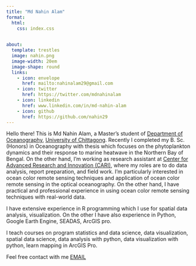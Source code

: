 ```yaml
---
title: "Md Nahin Alam"
format: 
  html:
    css: index.css

  
about:
  template: trestles
  image: nahin.png
  image-width: 20em
  image-shape: round
  links:
    - icon: envelope
      href: mailto:nahinalam29@gmail.com
    - icon: twitter
      href: https://twitter.com/mdnahinalam
    - icon: linkedin
      href: www.linkedin.com/in/md-nahin-alam
    - icon: github
      href: https://github.com/nahin29
---
```


::: {#hero-heading}
Hello there! This is Md Nahin Alam, a Master's student of [Department of Oceanography](https://cu.ac.bd/oceanography/), [University of Chittagong](https://cu.ac.bd). Recently I completed my B. Sc. (Honors) in Oceanography with thesis which focuses on the phytoplankton dynamics and their response to marine heatwave in the Northern Bay of Bengal. On the other hand, I’m working as research assistant at [Center for Advanced Research and Innovation (CARI)](https://www.facebook.com/profile.php?id=61565725839487), where my roles are to do data analysis, report preparation, and field work. I’m particularly interested in ocean color remote sensing techniques and application of ocean color remote sensing in the optical oceanography. On the other hand, I have practical and professional experience in using ocean color remote sensing techniques with real-world data.

I have extensive experience in R programming which I use for spatial data analysis, visualization. On the other I have also experience in Python, Google Earth Engine, SEADAS, ArcGIS pro.

I teach courses on program statistics and data science, data visualization, spatial data science, data analysis with python, data visualization with python, learn mapping in ArcGIS Pro.

Feel free contact with me [EMAIL](mailto:nahinalam29@gmail.com)
:::
